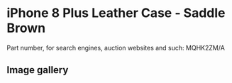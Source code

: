 
# iPhone 8 Plus Leather Case - Saddle Brown

Part number, for search engines, auction websites and such: MQHK2ZM/A

## Image gallery

<div style={{ width: "768px" }}>
  <GalleryComponent
    images={[
      {
        original: "/everysource/MQHK2.webp",
        thumbnail: "/everypreview/MQHK2.webp",
      },
      {
        original: "/everysource/MQHK2_AV1_GOLD.webp",
        thumbnail: "/everypreview/MQHK2_AV1_GOLD.webp",
      },
      {
        original: "/everysource/MQHK2_AV1_SILVER.webp",
        thumbnail: "/everypreview/MQHK2_AV1_SILVER.webp",
      },
      {
        original: "/everysource/MQHK2_AV1_SPACE_GRAY.webp",
        thumbnail: "/everypreview/MQHK2_AV1_SPACE_GRAY.webp",
      },
      {
        original: "/everysource/MQHK2_AV2.webp",
        thumbnail: "/everypreview/MQHK2_AV2.webp",
      }
    ]}
  />
</div>